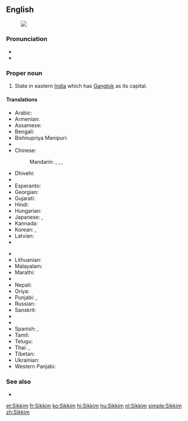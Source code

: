 ==English==
{{wikipedia}}
[[Image:Sikkim in India (disputed hatched).svg|thumb|]]

===Pronunciation===
* {{IPA|/ˈsik.im/}}
* {{audio|Lif-Sikkim.ogg|Audio (Limbu)}}

===Proper noun===
{{en-proper noun}}

# State in eastern [[India]] which has [[Gangtok]] as its capital.

====Translations====
{{trans-top|state in eastern India which has Gangtok as its capital}}
* Arabic: {{t-|ar|سيكيم|m|tr=sikīm}}
* Armenian: {{t-|hy|Սիկկիմ|tr=Sikkim}}
* Assamese: {{t-|as|ছিক্কিম|sc=Beng}}
* Bengali: {{t-|bn|সিক্কিম|tr=sikkim|sc=Beng}}
* Bishnupriya Manipuri: {{tø|bpy|সিকিম}}
* {{trreq|hne}}
* Chinese:
*: Mandarin: {{t|cmn|錫金|sc=Hani}}, {{t|cmn|锡金|tr=Xī​jīn​|sc=Hani}}, {{t|cmn|錫金邦|sc=Hani}}, {{t|cmn|锡金邦|tr=Xī​jīn-bāng|sc=Hani}}
* Dhivehi: {{t-|dv|ސިއްކީމް|tr=si'kīm}}
* {{trreq|dz}}
* Esperanto: {{t-|eo|Sikimo}}
* Georgian: {{t-|ka|სიკიმი|tr=sikimi|sc=Geor}}
* Gujarati: {{t-|gu|સિક્કિમ|sc=Gujr}}
* Hindi: {{t+|hi|सिक्किम|tr=sikkim}}
* Hungarian: {{t+|hu|Szikkim}}
* Japanese: {{t-|ja|シッキム州|tr=Sikkimu-shū}}, {{t-|ja|シッキム|tr=Sikkimu}}
* Kannada: {{t-|kn|ಸಿಕ್ಕಿಂ|sc=Knda}}
* Korean: {{t+|ko|시킴 주|tr=Sikim ju|sc=Hang}}, {{t-|ko|시킴|tr=Sikim|sc=Hang}}
* Latvian: {{t-|lv|Sikima}}
* {{trreq|lep}}
{{trans-mid}}
* {{trreq|lif}}
* Lithuanian: {{t-|lt|Sikimas}}
* Malayalam: {{t-|ml|സിക്കിം|sc=Mlym}}
* Marathi: {{t-|mr|सिक्किम|tr=sikkim|sc=Deva}}
* {{trreq|Mizo}}
* Nepali: {{t+|ne|सिक्किम|sc=Deva}}
* Oriya: {{t-|or|ସିକିମ|tr=sikim|sc=Orya}}
* Punjabi: {{t-|pa|ਸਿੱਕਮ|tr=sikkam|sc=Guru}}, {{t-|pa|ਸਿਕਿਮ|tr=sikim|sc=Guru}}
* Russian: {{t-|ru|Сикким|m|tr=Sikkím}}
* Sanskrit: {{t-|sa|सिक्किम}}
* {{trreq|sat}}
* {{trreq|sip}}
* Spanish: {{t-|es|Sikkim}}, {{t-|es|Sikín}}
* Tamil: {{t-|ta|சிக்கிம்|tr=sikkim}}
* Telugu: {{t+|te|సిక్కిం}}
* Thai: {{t-|th|รัฐสิกขิม|tr=rát sìk-kĭm}}, {{t-|th|สิกขิม|tr=sìk-kĭm}}
* Tibetan: {{t-|bo|འབྲས་ལྗོངས|tr='bras ljongs|sc=Tibt}}
* Ukrainian: {{t-|uk|Сіккім|sc=Cyrl}}
* Western Panjabi: {{t+|pnb|سکم}}
{{trans-bottom}}

===See also===
* {{list:states of India/en}}

[[et:Sikkim]]
[[fr:Sikkim]]
[[ko:Sikkim]]
[[hi:Sikkim]]
[[hu:Sikkim]]
[[nl:Sikkim]]
[[simple:Sikkim]]
[[zh:Sikkim]]